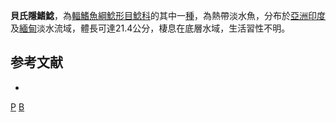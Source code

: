 {{Speciesbox 
| taxon = Pterocryptis berdmorei
| status = LC
| status_system = IUCN3.1
| authority = [[Blyth|Blyth]], 1860
| synonyms = *''Silurichthys berdmorei'', Blyth, 1860
*''Silurus berdmorei'', Blyth, 1860
*''Silurus berdmorei berdmorei'', Blyth, 1860
*''Lepidocephalus guntea birmanicus'', Rendahl, 1948
}}

'''貝氏隱鰭鯰'''，為[[輻鰭魚綱|輻鰭魚綱]][[鯰形目|鯰形目]][[鯰科|鯰科]]的其中一[[種|種]]，為熱帶淡水魚，分布於[[亞洲|亞洲]][[印度|印度]]及[[緬甸|緬甸]]淡水流域，體長可達21.4公分，棲息在底層水域，生活習性不明。

==参考文献==
*{{FishBase_species|genus=Pterocryptis|species=berdmorei|year=2015|month=8}}

{{Taxonbar}}

[[Category:1860年描述的鱼类|P]]
[[Category:隱鰭鯰屬|B]]